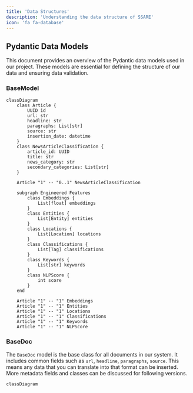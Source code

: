 ```yaml
---
title: 'Data Structures'
description: 'Understanding the data structure of SSARE'
icon: 'fa fa-database'
---
```



## Pydantic Data Models

This document provides an overview of the Pydantic data models used in our project. These models are essential for defining the structure of our data and ensuring data validation.

### BaseModel
```mermaid
classDiagram
    class Article {
        UUID id
        url: str
        headline: str
        paragraphs: List[str]
        source: str
        insertion_date: datetime
    }
    class NewsArticleClassification {
        article_id: UUID
        title: str
        news_category: str
        secondary_categories: List[str]
    }
    
    Article "1" -- "0..1" NewsArticleClassification

    subgraph Engineered Features
        class Embeddings {
            List[float] embeddings
        }
        class Entities {
            List[Entity] entities
        }
        class Locations {
            List[Location] locations
        }
        class Classifications {
            List[Tag] classifications
        }
        class Keywords {
            List[str] keywords
        }
        class NLPScore {
            int score
        }
    end

    Article "1" -- "1" Embeddings
    Article "1" -- "1" Entities
    Article "1" -- "1" Locations
    Article "1" -- "1" Classifications
    Article "1" -- "1" Keywords
    Article "1" -- "1" NLPScore
```

### BaseDoc

The `BaseDoc` model is the base class for all documents in our system. It includes common fields such as `url`, `headline`, `paragraphs`, `source`.
This means any data that you can translate into that format can be inserted. 
More metadata fields and classes can be discussed for following versions.

```mermaid
classDiagram

